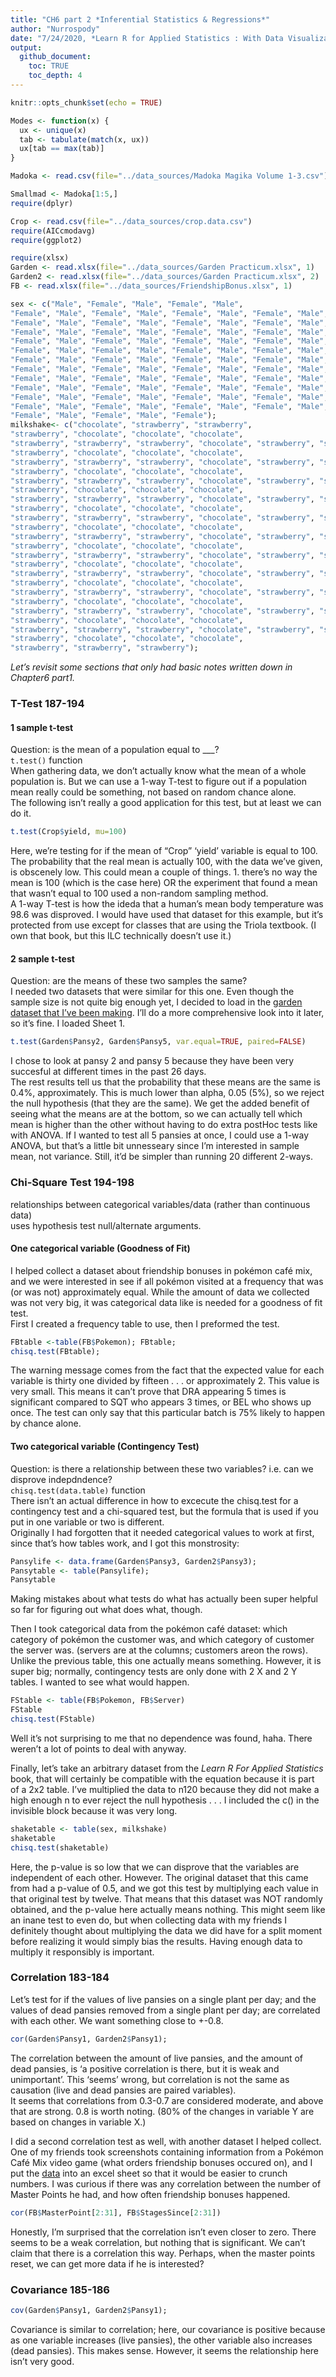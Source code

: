 ```yaml
---
title: "CH6 part 2 *Inferential Statistics & Regressions*"
author: "Nurrospody"
date: "7/24/2020, *Learn R for Applied Statistics : With Data Visualizations, Regressions, and Statistics*"
output:
  github_document:
    toc: TRUE
    toc_depth: 4
---
```


```r
knitr::opts_chunk$set(echo = TRUE)

Modes <- function(x) {
  ux <- unique(x)
  tab <- tabulate(match(x, ux))
  ux[tab == max(tab)]
}

Madoka <- read.csv(file="../data_sources/Madoka Magika Volume 1-3.csv")

Smallmad <- Madoka[1:5,]
require(dplyr)

Crop <- read.csv(file="../data_sources/crop.data.csv")
require(AICcmodavg)
require(ggplot2)

require(xlsx)
Garden <- read.xlsx(file="../data_sources/Garden Practicum.xlsx", 1)
Garden2 <- read.xlsx(file="../data_sources/Garden Practicum.xlsx", 2)
FB <- read.xlsx(file="../data_sources/FriendshipBonus.xlsx", 1)

sex <- c("Male", "Female", "Male", "Female", "Male",
"Female", "Male", "Female", "Male", "Female", "Male", "Female", "Male", "Female", "Male",
"Female", "Male", "Female", "Male", "Female", "Male", "Female", "Male", "Female", "Male",
"Female", "Male", "Female", "Male", "Female", "Male", "Female", "Male", "Female", "Male",
"Female", "Male", "Female", "Male", "Female", "Male", "Female", "Male", "Female", "Male",
"Female", "Male", "Female", "Male", "Female", "Male", "Female", "Male", "Female", "Male",
"Female", "Male", "Female", "Male", "Female", "Male", "Female", "Male", "Female", "Male",
"Female", "Male", "Female", "Male", "Female", "Male", "Female", "Male", "Female", "Male",
"Female", "Male", "Female", "Male", "Female", "Male", "Female", "Male", "Female", "Male",
"Female", "Male", "Female", "Male", "Female", "Male", "Female", "Male", "Female", "Male",
"Female", "Male", "Female", "Male", "Female", "Male", "Female", "Male", "Female", "Male",
"Female", "Male", "Female", "Male", "Female", "Male", "Female", "Male", "Female", "Male",
"Female", "Male", "Female", "Male", "Female");
milkshake<- c("chocolate", "strawberry", "strawberry",
"strawberry", "chocolate", "chocolate", "chocolate",
"strawberry", "strawberry", "strawberry", "chocolate", "strawberry", "strawberry",
"strawberry", "chocolate", "chocolate", "chocolate",
"strawberry", "strawberry", "strawberry", "chocolate", "strawberry", "strawberry",
"strawberry", "chocolate", "chocolate", "chocolate",
"strawberry", "strawberry", "strawberry", "chocolate", "strawberry", "strawberry",
"strawberry", "chocolate", "chocolate", "chocolate",
"strawberry", "strawberry", "strawberry", "chocolate", "strawberry", "strawberry",
"strawberry", "chocolate", "chocolate", "chocolate",
"strawberry", "strawberry", "strawberry", "chocolate", "strawberry", "strawberry",
"strawberry", "chocolate", "chocolate", "chocolate",
"strawberry", "strawberry", "strawberry", "chocolate", "strawberry", "strawberry",
"strawberry", "chocolate", "chocolate", "chocolate",
"strawberry", "strawberry", "strawberry", "chocolate", "strawberry", "strawberry",
"strawberry", "chocolate", "chocolate", "chocolate",
"strawberry", "strawberry", "strawberry", "chocolate", "strawberry", "strawberry",
"strawberry", "chocolate", "chocolate", "chocolate",
"strawberry", "strawberry", "strawberry", "chocolate", "strawberry", "strawberry",
"strawberry", "chocolate", "chocolate", "chocolate",
"strawberry", "strawberry", "strawberry", "chocolate", "strawberry", "strawberry",
"strawberry", "chocolate", "chocolate", "chocolate",
"strawberry", "strawberry", "strawberry", "chocolate", "strawberry", "strawberry",
"strawberry", "chocolate", "chocolate", "chocolate",
"strawberry", "strawberry", "strawberry");
```

*Let's revisit some sections that only had basic notes written down in Chapter6 part1.*  

### T-Test 187-194    

#### **1 sample t-test**
Question: is the mean of a population equal to ___?  
```t.test()```  function  
When gathering data, we don't actually know what the mean of a whole population is.  But we can use a 1-way T-test to figure out if a population mean really could be something, not based on random chance alone.  
The following isn't really a good application for this test, but at least we can do it.  
```r
t.test(Crop$yield, mu=100)
```
Here, we're testing for if the mean of "Crop" 'yield' variable is equal to 100.  
The probability that the real mean is actually 100, with the data we've given, is obscenely low.  This could mean a couple of things.  1. there's no way the mean is 100 (which is the case here) OR the experiment that found a mean that wasn't equal to 100 used a non-random sampling method.  
A 1-way T-test is how the ideda that a human's mean body temperature was 98.6 was disproved.  I would have used that dataset for this example, but it's protected from use except for classes that are using the Triola textbook.  (I own that book, but this ILC technically doesn't use it.)  

#### **2 sample t-test**
Question: are the means of these two samples the same?  
I needed two datasets that were similar for this one.  Even though the sample size is not quite big enough yet, I decided to load in the [garden dataset that I've been making](https://github.com/Nurrospody/SOURCE-Statistics-ILC/blob/master/data_sources/Garden%20Practicum.xlsx).  I'll do a more comprehensive look into it later, so it's fine.  I loaded Sheet 1.
```r
t.test(Garden$Pansy2, Garden$Pansy5, var.equal=TRUE, paired=FALSE)
```
I chose to look at pansy 2 and pansy 5 because they have been very succesful at different times in the past 26 days.  
The rest results tell us that the probability that these means are the same is 0.4%, approximately.  This is much lower than alpha, 0.05 (5%), so we reject the null hypothesis (that they are the same).  We get the added benefit of seeing what the means are at the bottom, so we can actually tell which mean is higher than the other without having to do extra postHoc tests like with ANOVA.  If I wanted to test all 5 pansies at once, I could use a 1-way ANOVA, but that's a little bit unnesseary since I'm interested in sample mean, not variance.  Still, it'd be simpler than running 20 different 2-ways.  

### Chi-Square Test 194-198  
relationships between categorical variables/data (rather than continuous data)  
uses hypothesis test null/alternate arguments.  

#### **One categorical variable (Goodness of Fit)**  
I helped collect a dataset about friendship bonuses in pokémon café mix, and we were interested in see if all pokémon visited at a frequency that was (or was not) approximately equal.  While the amount of data we collected was not very big, it was categorical data like is needed for a goodness of fit test.  
First I created a frequency table to use, then I preformed the test.

```r
FBtable <-table(FB$Pokemon); FBtable;
chisq.test(FBtable);
```
The warning message comes from the fact that the expected value for each variable is thirty one divided by fifteen . . . or approximately 2.  This value is very small.  This means it can't prove that DRA appearing 5 times is significant compared to SQT who appears 3 times, or BEL who shows up once.  The test can only say that this particular batch is 75% likely to happen by chance alone.


#### **Two categorical variable (Contingency Test)** 
Question: is there a relationship between these two variables?  i.e. can we disprove indepdndence?  
```chisq.test(data.table)``` function  
There isn't an actual difference in how to excecute the chisq.test for a contingency test and a chi-squared test, but the formula that is used if you put in one variable or two is different.  
Originally I had forgotten that it needed categorical values to work at first, since that's how tables work, and I got this monstrosity:  
```r
Pansylife <- data.frame(Garden$Pansy3, Garden2$Pansy3);
Pansytable <- table(Pansylife);
Pansytable
```
Making mistakes about what tests do what has actually been super helpful so far for figuring out what does what, though.


Then I took categorical data from the pokémon café dataset: which category of pokémon the customer was, and which category of customer the server was.  (servers are at the columns; customers areon the rows).  Unlike the previous table, this one actually means something.  However, it is super big; normally, contingency tests are only done with 2 X and 2 Y tables.  I wanted to see what would happen.
```r
FStable <- table(FB$Pokemon, FB$Server)
FStable
chisq.test(FStable)
```
Well it's not surprising to me that no dependence was found, haha.  There weren't a lot of points to deal with anyway.  

Finally, let's take an arbitrary dataset from the *Learn R For Applied Statistics* book, that will certainly be compatible with the equation because it is part of a 2x2 table.  I've multiplied the data to n120 because they did not make a high enough n to ever reject the null hypothesis . . .  I included the c() in the invisible block because it was very long.  
```r
shaketable <- table(sex, milkshake)
shaketable
chisq.test(shaketable)
```
Here, the p-value is so low that we can disprove that the variables are independent of each other.  However.  The original dataset that this came from had a p-value of 0.5, and we got this test by multiplying each value in that original test by twelve.  That means that this dataset was NOT randomly obtained, and the p-value here actually means nothing.  This might seem like an inane test to even do, but when collecting data with my friends I definitely thought about multiplying the data we did have for a split moment before realizing it would simply bias the results.  Having enough data to multiply it responsibly is important.  

### Correlation 183-184  
Let's test for if the values of live pansies on a single plant per day; and the values of dead pansies removed from a single plant per day; are correlated with each other.  We want something close to +-0.8.
```r
cor(Garden$Pansy1, Garden2$Pansy1);
```
The correlation between the amount of live pansies, and the amount of dead pansies, is 'a positive correlation is there, but it is weak and unimportant'.  This 'seems' wrong, but correlation is not the same as causation (live and dead pansies are paired variables).  
It seems that correlations from 0.3-0.7 are considered moderate, and above that are strong.  0.8 is worth noting.  (80% of the changes in variable Y are based on changes in variable X.)  

I did a second correlation test as well, with another dataset I helped collect.  One of my friends took screenshots containing information from a Pokémon Café Mix video game (what orders friendship bonuses occured on), and I put the [data]() into an excel sheet so that it would be easier to crunch numbers.  I was curious if there was any correlation between the number of Master Points he had, and how often friendship bonuses happened.  
```r
cor(FB$MasterPoint[2:31], FB$StagesSince[2:31])
```
Honestly, I'm surprised that the correlation isn't even closer to zero.  There seems to be a weak correlation, but nothing that is significant.  We can't claim that there is a correlation this way.  Perhaps, when the master points reset, we can get more data if he is interested?  

### Covariance 185-186 
```r
cov(Garden$Pansy1, Garden2$Pansy1);
``` 
Covariance is similar to correlation; here, our covariance is positive because as one variable increases (live pansies), the other variable also increases (dead pansies).  This makes sense.  However, it seems the relationship here isn't very good. 
